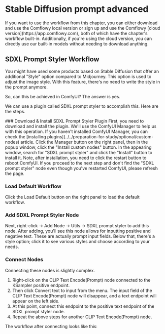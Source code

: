 # Stable Diffusion prompt advanced


<Callout type="warning" emoji="⚠️">
  If you want to use the workflow from this chapter, you can either download and use the Comflowy local version or sign up and use the Comflowy [cloud version](https://app.comflowy.com), both of which have the chapter's workflow built-in. Additionally, if you're using the cloud version, you can directly use our built-in models without needing to download anything.
</Callout>

## SDXL Prompt Styler Workflow
You might have used some products based on Stable Diffusion that offer an additional "Style" option compared to Midjourney. This option is used to adjust the image style. With this feature, there's no need to write the style in the prompt anymore.

So, can this be achieved in ComfyUI? The answer is yes.

We can use a plugin called SDXL prompt styler to accomplish this. Here are the steps.

<Steps>
  ### Download & Install SDXL Prompt Styler Plugin
  First, you need to download and install the plugin. We'll use the ComfyUI Manager to help us with this operation. If you haven't installed ComfyUI Manager, you can check the [installing plugins](../../preparation-for-study/optional/custom-nodes) article.
  Click the Manager button on the right panel, then in the popup window, click the "Install custom nodes" button. In the appearing window, search for "SDXL prompt styler" and click the "Install" button to install it.
  <Callout type="info">
    Note, after installation, you need to click the restart button to reboot ComfyUI.
    If you proceed to the next step and don't find the "SDXL prompt styler" node even though you've restarted ComfyUI, please refresh the page.
  </Callout>
  
  ### Load Default Workflow
  Click the Load Default button on the right panel to load the default workflow.

  ### Add SDXL Prompt Styler Node
  Next, right-click -> Add Node -> Utils -> SDXL prompt styler to add this node.
  After adding, you'll see this node allows for inputting positive and negative text. These are actually prompt input fields. Below that, there's a style option; click it to see various styles and choose according to your needs.

  ### Connect Nodes
  Connecting these nodes is slightly complex.
  1. Right-click on the CLIP Text Encode(Prompt) node connected to the KSampler positive endpoint.
  2. Then click Convert text to input from the menu. The input field of the CLIP Text Encode(Prompt) node will disappear, and a text endpoint will appear on the left side.
  3. At this point, connect this endpoint to the positive text endpoint of the SDXL prompt styler node.
  4. Repeat the above steps for another CLIP Text Encode(Prompt) node.
  
  The workflow after connecting looks like this:
  <br/>
  <PhotoProvider>
    <PhotoView src="/stable-diffusion-prompt/002.png">
      <img src="/stable-diffusion-prompt/002.png" alt="" className='rounded-lg'/>
    </PhotoView>
  </PhotoProvider>
</Steps>

<Subscribe />